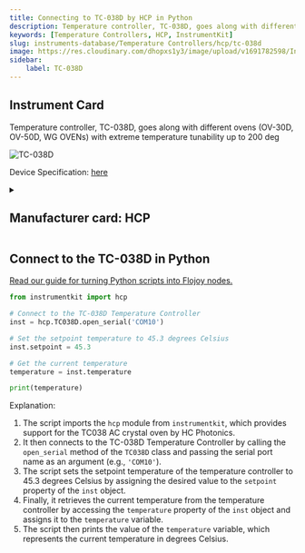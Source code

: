 ```yaml
---
title: Connecting to TC-038D by HCP in Python
description: Temperature controller, TC-038D, goes along with different ovens (OV-30D, OV-50D, WG OVENs) with extreme temperature tunability up to 200 deg
keywords: [Temperature Controllers, HCP, InstrumentKit] 
slug: instruments-database/Temperature Controllers/hcp/tc-038d 
image: https://res.cloudinary.com/dhopxs1y3/image/upload/v1691782598/Instruments/Temperature%20Controllers/TC-038D/TC-038D.webp
sidebar:
    label: TC-038D 
---
```



## Instrument Card

Temperature controller, TC-038D, goes along with different ovens (OV-30D, OV-50D, WG OVENs) with extreme temperature tunability up to 200 deg


![TC-038D](https://res.cloudinary.com/dhopxs1y3/image/upload/v1691782598/Instruments/Temperature%20Controllers/TC-038D/TC-038D.webp)

Device Specification: [here](https://drive.google.com/file/d/1dvlmTTycCDXEis8rC74uM3bgh-szW-_n/view?usp=sharing)

<details style={{ marginTop: "15px"}}>
<summary><h2 style={{display:'inline'}}>Manufacturer card: HCP</h2></summary>

![HCP](https://res.cloudinary.com/dhopxs1y3/image/upload/v1692806203/Instruments/Vendor%20Logos/HCP.png)

**HC Photonics** (HCP) provides crystal ovens and controllers to well manage the temperature of nonlinear crystals, especially PPLN and PPLT.

- Headquarters: Taiwan
- Yearly Revenue (millions, USD): 7
- Vendor Website: [here](https://www.hcphotonics.com)

</details>


<FeaturedInstrumentVideo category="TEMPERATURE_CONTROLLERS" />

## Connect to the TC-038D in Python

[Read our guide for turning Python scripts into Flojoy nodes.](https://docs.flojoy.ai/contribution/blocks/custom-flojoy-block/)



<Tabs>
<TabItem value="Flojoy" label="Flojoy" className="flojoy-instrument-tabs">

<SectionsCard category="TEMPERATURE_CONTROLLERS" manufacturer="HCP"></SectionsCard>

</TabItem>
<TabItem value="InstrumentKit" label="InstrumentKit">


```python
from instrumentkit import hcp

# Connect to the TC-038D Temperature Controller
inst = hcp.TC038D.open_serial('COM10')

# Set the setpoint temperature to 45.3 degrees Celsius
inst.setpoint = 45.3

# Get the current temperature
temperature = inst.temperature

print(temperature)
```

Explanation:
1. The script imports the `hcp` module from `instrumentkit`, which provides support for the TC038 AC crystal oven by HC Photonics.
2. It then connects to the TC-038D Temperature Controller by calling the `open_serial` method of the `TC038D` class and passing the serial port name as an argument (e.g., `'COM10'`).
3. The script sets the setpoint temperature of the temperature controller to 45.3 degrees Celsius by assigning the desired value to the `setpoint` property of the `inst` object.
4. Finally, it retrieves the current temperature from the temperature controller by accessing the `temperature` property of the `inst` object and assigns it to the `temperature` variable.
5. The script then prints the value of the `temperature` variable, which represents the current temperature in degrees Celsius.

</TabItem>
</Tabs>